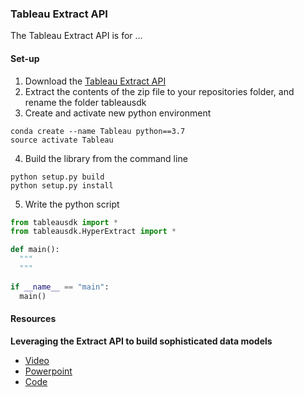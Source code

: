 ### Tableau Extract API {-}

The Tableau Extract API is for ...

#### Set-up {-}

1. Download the [Tableau Extract API](https://downloads.tableau.com/tssoftware/extractapi-py-x64-2019-1-2.zip)
2. Extract the contents of the zip file to your repositories folder, and rename the folder tableausdk
3. Create and activate new python environment 

```
conda create --name Tableau python==3.7
source activate Tableau
```

4. Build the library from the command line

```
python setup.py build
python setup.py install
```

5. Write the python script

```python
from tableausdk import *
from tableausdk.HyperExtract import *

def main():
  """
  """
  
if __name__ == "main":
  main()
```

#### Resources {-}

**Leveraging the Extract API to build sophisticated data models**

* [Video](https://www.youtube.com/watch?v=kk01bWEALXs&feature=youtu.be)
* [Powerpoint](https://tc18.tableau.com/sites/default/files/session/assets/18BI-081_Leveraging%20the%20Extract%20API%20to%20build%20sophisticated%20data%20models.pdf)
* [Code](https://www.dropbox.com/sh/lztdogubf20498e/AADJJpb_KO4g2m_CF1-SSc_Sa/TC18%20-%20Developer%20Track/Leveraging%20the%20Extract%20API%20to%20build%20sophisticated%20data%20models?dl=0&subfolder_nav_tracking=1)
